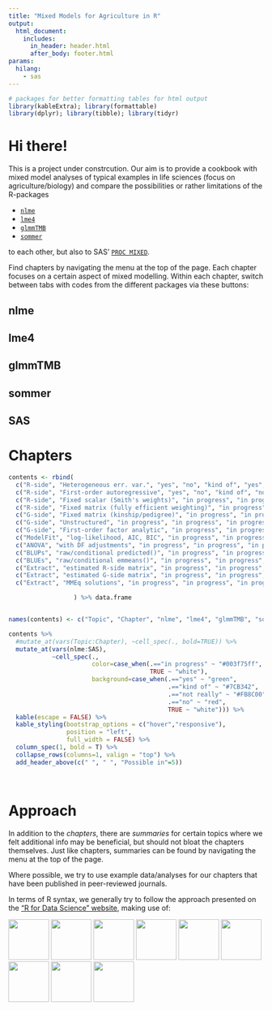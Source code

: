 ```yaml
---
title: "Mixed Models for Agriculture in R"
output: 
  html_document:
    includes:
      in_header: header.html
      after_body: footer.html	
params:
  hilang:
    - sas		
---
```

```r
# packages for better formatting tables for html output
library(kableExtra); library(formattable)
library(dplyr); library(tibble); library(tidyr)
```

# Hi there!{.tabset .tabset-fade .tabset-pills}

This is a project under constrcution. Our aim is to provide a cookbook with mixed model analyses of typical examples in life sciences (focus on agriculture/biology) and compare the possibilities or rather limitations of the R-packages

* [`nlme`](https://CRAN.R-project.org/package=nlme){target="_blank"}
* [`lme4`](https://CRAN.R-project.org/package=lme4){target="_blank"}
* [`glmmTMB`](https://CRAN.R-project.org/package=glmmTMB){target="_blank"}
* [`sommer`](https://CRAN.R-project.org/package=sommer){target="_blank"}

to each other, but also to SAS' [`PROC MIXED`](https://documentation.sas.com/?docsetId=statug&docsetTarget=statug_mixed_syntax.htm&docsetVersion=14.3&locale=en){target="_blank"}.

Find chapters by navigating the menu at the top of the page. Each chapter focuses on a certain aspect of mixed modelling. Within each chapter, switch between tabs with codes from the different packages via these buttons:

## nlme
## lme4
## glmmTMB
## sommer
## SAS

# Chapters

```r
contents <- rbind(
  c("R-side", "Heterogeneous err. var.", "yes", "no", "kind of", "yes", "yes"),
  c("R-side", "First-order autoregressive", "yes", "no", "kind of", "not really", "yes"),
  c("R-side", "Fixed scalar (Smith's weights)", "in progress", "in progress", "in progress", "in progress", "yes"),
  c("R-side", "Fixed matrix (fully efficient weighting)", "in progress", "in progress", "in progress", "in progress", "yes"),
  c("G-side", "Fixed matrix (kinship/pedigree)", "in progress", "in progress", "in progress", "in progress", "in progress"),
  c("G-side", "Unstructured", "in progress", "in progress", "in progress", "in progress", "in progress"),
  c("G-side", "First-order factor analytic", "in progress", "in progress", "in progress", "in progress", "in progress"),
  c("ModelFit", "log-likelihood, AIC, BIC", "in progress", "in progress", "in progress", "in progress", "in progress"),
  c("ANOVA", "with DF adjustments", "in progress", "in progress", "in progress", "in progress", "in progress"),
  c("BLUPs", "raw/conditional predicted()", "in progress", "in progress", "in progress", "in progress", "in progress"),
  c("BLUEs", "raw/conditional emmeans()", "in progress", "in progress", "in progress", "in progress", "in progress"),
  c("Extract", "estimated R-side matrix", "in progress", "in progress", "in progress", "in progress", "in progress"),
  c("Extract", "estimated G-side matrix", "in progress", "in progress", "in progress", "in progress", "in progress"),
  c("Extract", "MMEq solutions", "in progress", "in progress", "in progress", "in progress", "in progress")

                  ) %>% data.frame


names(contents) <- c("Topic", "Chapter", "nlme", "lme4", "glmmTMB", "sommer", "SAS")

contents %>% 
  #mutate_at(vars(Topic:Chapter), ~cell_spec(., bold=TRUE)) %>% 
  mutate_at(vars(nlme:SAS), 
            ~cell_spec(., 
                       color=case_when(.=="in progress" ~ "#003f75ff", 
                                       TRUE ~ "white"),
                       background=case_when(.=="yes" ~ "green",
                                            .=="kind of" ~ "#7CB342",
                                            .=="not really" ~ "#FB8C00",
                                            .=="no" ~ "red",
                                            TRUE ~ "white"))) %>%
  kable(escape = FALSE) %>% 
  kable_styling(bootstrap_options = c("hover","responsive"),
                position = "left",
                full_width = FALSE) %>% 
  column_spec(1, bold = T) %>%
  collapse_rows(columns=1, valign = "top") %>% 
  add_header_above(c(" ", " ", "Possible in"=5))
```

<br/>

# Approach
In addition to the *chapters*, there are *summaries* for certain topics where we felt additional info may be beneficial, but should not bloat the chapters themselves. Just like chapters, summaries can be found by navigating the menu at the top of the page.

Where possible, we try to use example data/analyses for our chapters that have been published in peer-reviewed journals.

In terms of R syntax, we generally try to follow the approach presented on the ["R for Data Science" website](https://r4ds.had.co.nz/){target="_blank"}, making use of:

[<img src="img\hexdplyr.png" width="80">](https://CRAN.R-project.org/package=dplyr)
[<img src="img\hexggplot2.png" width="80">](https://CRAN.R-project.org/package=ggplot2)
[<img src="img\hexpipe.png" width="80">](https://r4ds.had.co.nz/pipes.html)
[<img src="img\hexpurrr.png" width="80">](https://CRAN.R-project.org/package=purrr)
[<img src="img\hexscales.png" width="80">](https://CRAN.R-project.org/package=scales)
[<img src="img\hexstringr.png" width="80">](https://CRAN.R-project.org/package=stringr)
[<img src="img\hextibble.png" width="80">](https://CRAN.R-project.org/package=tibble)
[<img src="img\hextidyr.png" width="80">](https://CRAN.R-project.org/package=tidyr)
[<img src="img\hextidyverse.png" width="80">](https://CRAN.R-project.org/package=tidyverse)
